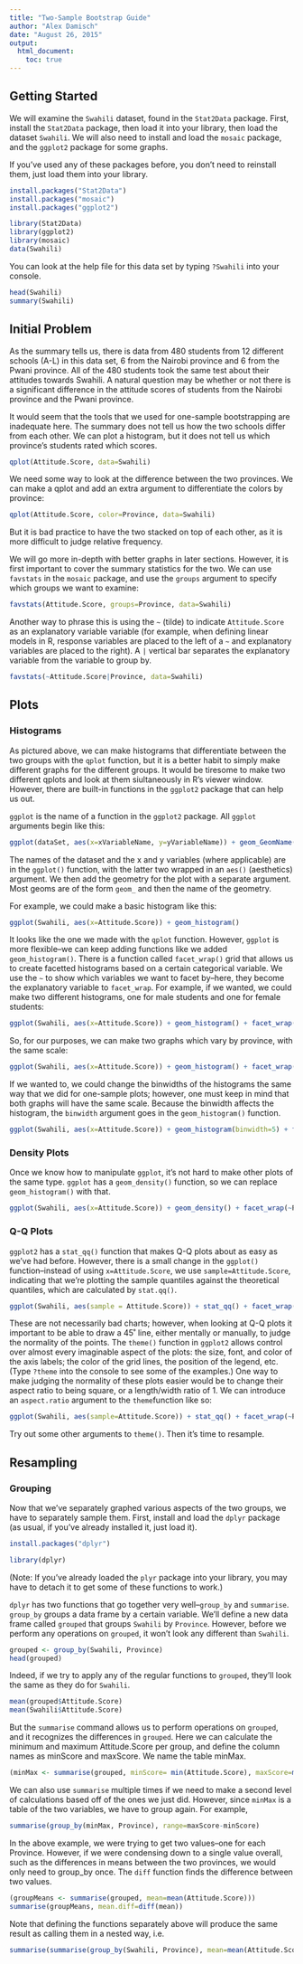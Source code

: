 ```yaml
---
title: "Two-Sample Bootstrap Guide"
author: "Alex Damisch"
date: "August 26, 2015"
output: 
  html_document:
    toc: true
---
```


## Getting Started

We will examine the ```Swahili``` dataset, found in the ```Stat2Data``` package. First, install the ```Stat2Data``` package, then load it into your library, then load the dataset ```Swahili```. We will also need to install and load the ```mosaic``` package, and the ```ggplot2``` package for some graphs.

If you've used any of these packages before, you don't need to reinstall them, just load them into your library.

```r
install.packages("Stat2Data")
install.packages("mosaic")
install.packages("ggplot2")
```
```r
library(Stat2Data)
library(ggplot2)
library(mosaic)
data(Swahili)
```

You can look at the help file for this data set by typing ```?Swahili``` into your console.

```r
head(Swahili)
summary(Swahili)
```

## Initial Problem

As the summary tells us, there is data from 480 students from 12 different schools (A-L) in this data set, 6 from the Nairobi province and 6 from the Pwani province. All of the 480 students took the same test about their attitudes towards Swahili. A natural question may be whether or not there is a significant difference in the attitude scores of students from the Nairobi province and the Pwani province.

It would seem that the tools that we used for one-sample bootstrapping are inadequate here. The summary does not tell us how the two schools differ from each other. We can plot a histogram, but it does not tell us which province's students rated which scores.

```r
qplot(Attitude.Score, data=Swahili)
```

We need some way to look at the difference between the two provinces. We can make a qplot and add an extra argument to differentiate the colors by province:

```r
qplot(Attitude.Score, color=Province, data=Swahili)
```

But it is bad practice to have the two stacked on top of each other, as it is more difficult to judge relative frequency.

We will go more in-depth with better graphs in later sections. However, it is first important to cover the summary statistics for the two. We can use ```favstats``` in the ```mosaic``` package, and use the ```groups``` argument to specify which groups we want to examine:

```r
favstats(Attitude.Score, groups=Province, data=Swahili)
```

Another way to phrase this is using the ```~``` (tilde) to indicate ```Attitude.Score``` as an explanatory variable variable (for example, when defining linear models in R, response variables are placed to the left of a ```~``` and explanatory variables are placed to the right). A ```|``` vertical bar separates the explanatory variable from the variable to group by.

```r
favstats(~Attitude.Score|Province, data=Swahili)  
```

## Plots

### Histograms

As pictured above, we can make histograms that differentiate between the two groups with the ```qplot``` function, but it is a better habit to simply make different graphs for the different groups. It would be tiresome to make two different qplots and look at them siultaneously in R's viewer window. However, there are built-in functions in the ```ggplot2``` package that can help us out.

```ggplot``` is the name of a function in the ```ggplot2``` package. All ```ggplot``` arguments begin like this:

```r
ggplot(dataSet, aes(x=xVariableName, y=yVariableName)) + geom_GeomName()
```

The names of the dataset and the x and y variables (where applicable) are in the ```ggplot()``` function, with the latter two wrapped in an ```aes()``` (aesthetics) argument. We then add the geometry for the plot with a separate argument. Most geoms are of the form ```geom_``` and then the name of the geometry.

For example, we could make a basic histogram like this:

```r
ggplot(Swahili, aes(x=Attitude.Score)) + geom_histogram()
```

It looks like the one we made with the ```qplot``` function. However, ```ggplot``` is more flexible–we can keep adding functions like we added ```geom_histogram()```. There is a function called ```facet_wrap()``` grid that allows us to create facetted histograms based on a certain categorical variable. We use the ```~``` to show which variables we want to facet by–here, they become the explanatory variable to ```facet_wrap```.  For example, if we wanted, we could make two different histograms, one for male students and one for female students:

```r
ggplot(Swahili, aes(x=Attitude.Score)) + geom_histogram() + facet_wrap(~Sex)
```

So, for our purposes, we can make two graphs which vary by province, with the same scale:

```r
ggplot(Swahili, aes(x=Attitude.Score)) + geom_histogram() + facet_wrap(~Province)
```

If we wanted to, we could change the binwidths of the histograms the same way that we did for one-sample plots; however, one must keep in mind that both graphs will have the same scale. Because the binwidth affects the histogram, the ```binwidth``` argument goes in the ```geom_histogram()``` function.

```r
ggplot(Swahili, aes(x=Attitude.Score)) + geom_histogram(binwidth=5) + facet_wrap(~Province)
```

### Density Plots

Once we know how to manipulate ```ggplot```, it's not hard to make other plots of the same type. ```ggplot``` has a ```geom_density()``` function, so we can replace ```geom_histogram()``` with that.


```r
ggplot(Swahili, aes(x=Attitude.Score)) + geom_density() + facet_wrap(~Province)
```

### Q-Q Plots

```ggplot2``` has a ```stat_qq()``` function that makes Q-Q plots about as easy as we've had before. However, there is a small change in the ```ggplot()``` function–instead of using ```x=Attitude.Score```, we use ```sample=Attitude.Score```, indicating that we're plotting the sample quantiles against the theoretical quantiles, which are calculated by ```stat.qq()```.

```r
ggplot(Swahili, aes(sample = Attitude.Score)) + stat_qq() + facet_wrap(~Province)
```

These are not necessarily bad charts; however, when looking at Q-Q plots it important to be able to draw a 45˚ line, either mentally or manually, to judge the normality of the points. The ```theme()``` function in ```ggplot2``` allows control over almost every imaginable aspect of the plots: the size, font, and color of the axis labels; the color of the grid lines, the position of the legend, etc. (Type ```?theme``` into the console to see some of the examples.) One way to make judging the normality of these plots easier would be to change their aspect ratio to being square, or a length/width ratio of 1. We can introduce an ```aspect.ratio``` argument to the ```theme```function like so:

```r
ggplot(Swahili, aes(sample=Attitude.Score)) + stat_qq() + facet_wrap(~Province) + theme(aspect.ratio=1)
```

Try out some other arguments to ```theme()```. Then it's time to resample.

## Resampling

### Grouping

Now that we've separately graphed various aspects of the two groups, we have to separately sample them. First, install and load the ```dplyr``` package (as usual, if you've already installed it, just load it).

```r
install.packages("dplyr")
```
```r
library(dplyr)
```

(Note: If you've already loaded the ```plyr``` package into your library, you may have to detach it to get some of these functions to work.)

```dplyr``` has two functions that go together very well–```group_by``` and ```summarise```. ```group_by``` groups a data frame by a certain variable. We'll define a new data frame called ```grouped``` that groups ```Swahili``` by ```Province```. However, before we perform any operations on ```grouped```, it won't look any different than ```Swahili```.

```r
grouped <- group_by(Swahili, Province)
head(grouped)
```

Indeed, if we try to apply any of the regular functions to ```grouped```, they'll look the same as they do for ```Swahili```.

```r
mean(grouped$Attitude.Score)
mean(Swahili$Attitude.Score)
```

But the ```summarise``` command allows us to perform operations on ```grouped```, and it recognizes the differences in ```grouped```. Here we can calculate the minimum and maximum Attitude.Score per group, and define the column names as minScore and maxScore. We name the table minMax.

```r
(minMax <- summarise(grouped, minScore= min(Attitude.Score), maxScore=max(Attitude.Score)))
```

We can also use ```summarise``` multiple times if we need to make a second level of calculations based off of the ones we just did. However, since ```minMax``` is a table of the two variables, we have to group again. For example,

```r
summarise(group_by(minMax, Province), range=maxScore-minScore)
```

In the above example, we were trying to get two values–one for each Province. However, if we were condensing down to a single value overall, such as the differences in means between the two provinces, we would only need to group_by once. The ```diff``` function finds the difference between two values.

```r
(groupMeans <- summarise(grouped, mean=mean(Attitude.Score)))
summarise(groupMeans, mean.diff=diff(mean))
```

Note that defining the functions separately above will produce the same result as calling them in a nested way, i.e. 

```r
summarise(summarise(group_by(Swahili, Province), mean=mean(Attitude.Score)), mean.diff=diff(mean))
```